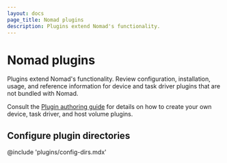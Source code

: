 ```yaml
---
layout: docs
page_title: Nomad plugins
description: Plugins extend Nomad's functionality.
---
```


# Nomad plugins

Plugins extend Nomad's functionality. Review configuration, installation, usage,
and reference information for device and task driver plugins that are not
bundled with Nomad.

Consult the [Plugin authoring guide](/nomad/plugins/author) for details on how
to create your own device, task driver, and host volume plugins.

## Configure plugin directories

@include 'plugins/config-dirs.mdx'
